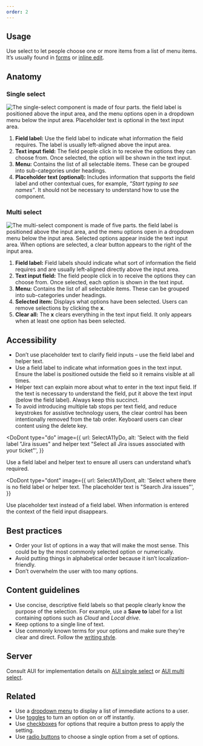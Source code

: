 ```yaml
---
order: 2
---
```



## Usage

Use select to let people choose one or more items from a list of menu items.
It’s usually found in [forms](/patterns/forms) or [inline edit](/patterns/inline-edit).

## Anatomy

### Single select

![The single-select component is made of four parts. the field label is positioned above the input area, and the menu options open in a dropdown menu below the input area. Placeholder text is optional in the text input area.](images/single-select.png)

1. **Field label:** Use the field label to indicate what information the field requires. The label is usually left-aligned above the input area.
2. **Text input field:** The field people click in to receive the options they can choose from. Once selected, the option will be shown in the text input.
3. **Menu:** Contains the list of all selectable items. These can be grouped into sub-categories under headings.
4. **Placeholder text (optional):** Includes information that supports the field label and other contextual cues, for example, _“Start typing to see names”_. It should not be necessary to understand how to use the component.

### Multi select

![The multi-select component is made of five parts. the field label is positioned above the input area, and the menu options open in a dropdown menu below the input area. Selected options appear inside the text input area. When options are selected, a clear button appears to the right of the input area.](images/multi-select.png)

1. **Field label:** Field labels should indicate what sort of information the field requires and are usually left-aligned directly above the input area.
2. **Text input field:** The field people click in to receive the options they can choose from. Once selected, each option is shown in the text input.
3. **Menu:** Contains the list of all selectable items. These can be grouped into sub-categories under headings.
4. **Selected item:** Displays what options have been selected. Users can remove selections by clicking the **x**.
5. **Clear all:** The **x** clears everything in the text input field. It only appears when at least one option has been selected.

## Accessibility

- Don’t use placeholder text to clarify field inputs – use the field label and helper text.
- Use a field label to indicate what information goes in the text input. Ensure the label is positioned outside the field so it remains visible at all times.
- Helper text can explain more about what to enter in the text input field. If the text is necessary to understand the field, put it above the text input (below the field label). Always keep this succinct.
- To avoid introducing multiple tab stops per text field, and reduce keystrokes for assistive technology users, the clear control has been intentionally removed from the tab order. Keyboard users can clear content using the delete key.

<DoDont
  type="do"
  image={{
    url: SelectA11yDo,
    alt: 'Select with the field label "Jira issues" and helper text "Select all Jira issues associated with your ticket"',
  }}
>
  Use a field label and helper text to ensure all users can understand what’s
  required.
</DoDont>

<DoDont
  type="dont"
  image={{
    url: SelectA11yDont,
    alt: 'Select where there is no field label or helper text. The placeholder text is "Search Jira issues"',
  }}
>
  Use placeholder text instead of a field label. When information is entered the
  context of the field input disappears.
</DoDont>

## Best practices

- Order your list of options in a way that will make the most sense. This could be by the most commonly selected option or numerically.
- Avoid putting things in alphabetical order because it isn’t localization-friendly.
- Don’t overwhelm the user with too many options.

## Content guidelines

- Use concise, descriptive field labels so that people clearly know the purpose of the selection. For example, use a **Save to** label for a list containing options such as _Cloud_ and _Local drive_.
- Keep options to a single line of text.
- Use commonly known terms for your options and make sure they’re clear and direct. Follow the [writing style](/content/writing-style).

## Server

Consult AUI for implementation details on [AUI single select](https://docs.atlassian.com/aui/latest/docs/single-select.html) or [AUI multi select](https://docs.atlassian.com/aui/latest/docs/auiselect2.html).

## Related

- Use a [dropdown menu](/components/dropdown-menu) to display a list of immediate actions to a user.
- Use [toggles](/components/toggle) to turn an option on or off instantly.
- Use [checkboxes](/components/checkbox) for options that require a button press to apply the setting.
- Use [radio buttons](/components/radio) to choose a single option from a set of options.
